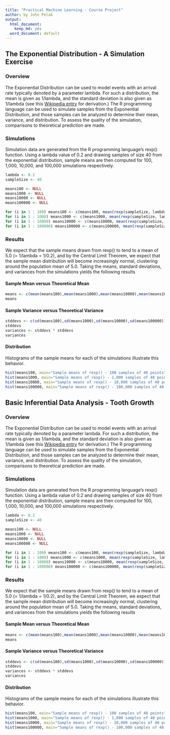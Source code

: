 ```yaml
---
title: "Practical Machine Learning - Course Project"
author: by John Pelak
output:
  html_document:
    keep_md: yes
  word_document: default
---
```


## The Exponential Distribution - A Simulation Exercise

### Overview
The Exponential Distribution can be used to model events with an arrival rate typically denoted by a parameter lambda.  For such a distribution, the mean is given as 1/lambda, and the standard deviation is also given as 1/lambda (see this [Wikipedia entry](https://en.wikipedia.org/wiki/Exponential_distribution#Mean.2C_variance.2C_moments_and_median) for derivation.)  The R programming language can be used to simulate samples from the Exponential Distribution, and those samples can be analyzed to determine their mean, variance, and distribution.  To assess the quality of the simulation, comparisons to theoretical prediction are made.

### Simulations
Simulation data are generated from the R programming language's rexp() function.  Using a lambda value of 0.2 and drawing samples of size 40 from the exponential distribution, sample means are then computed for 100, 1,000, 10,000, and 100,000 simulations respectively.

```r
lambda <- 0.2
sampleSize <- 40

means100 <- NULL
means1000 <- NULL
means10000 <- NULL
means100000 <- NULL

for (i in 1 : 100) means100 <- c(means100, mean(rexp(sampleSize, lambda)))
for (i in 1 : 1000) means1000 <- c(means1000, mean(rexp(sampleSize, lambda)))
for (i in 1 : 10000) means10000 <- c(means10000, mean(rexp(sampleSize, lambda)))
for (i in 1 : 100000) means100000 <- c(means100000, mean(rexp(sampleSize, lambda)))
```

### Results
We expect that the sample means drawn from rexp() to tend to a mean of 5.0 (= 1/lambda = 1/0.2), and by the Central Limit Theorem, we expect that the sample mean distribution will become increasingly normal, clustering around the population mean of 5.0.  Taking the means, standard deviations, and variances from the simulations yields the following results

#### Sample Mean versus Theoretical Mean
```r
means <- c(mean(means100),mean(means1000),mean(means10000),mean(means100000))
means
```

#### Sample Variance versus Theoretical Variance
```r
stddevs <- c(sd(means100),sd(means1000),sd(means10000),sd(means100000))
stddevs
variances <- stddevs * stddevs
variances
```

#### Distribution
Histograms of the sample means for each of the simulations illustrate this behavior.

```r
hist(means100, main="Sample means of rexp() - 100 samples of 40 points", ylab="count", xlab="sample mean")
hist(means1000, main="Sample means of rexp() - 1,000 samples of 40 points", ylab="count", xlab="sample mean")
hist(means10000, main="Sample means of rexp() - 10,000 samples of 40 points", ylab="count", xlab="sample mean")
hist(means100000, main="Sample means of rexp() - 100,000 samples of 40 points", ylab="count", xlab="sample mean")
```

## Basic Inferential Data Analysis - Tooth Growth

### Overview
The Exponential Distribution can be used to model events with an arrival rate typically denoted by a parameter lambda.  For such a distribution, the mean is given as 1/lambda, and the standard deviation is also given as 1/lambda (see this [Wikipedia entry](https://en.wikipedia.org/wiki/Exponential_distribution#Mean.2C_variance.2C_moments_and_median) for derivation.)  The R programming language can be used to simulate samples from the Exponential Distribution, and those samples can be analyzed to determine their mean, variance, and distribution.  To assess the quality of the simulation, comparisons to theoretical prediction are made.

### Simulations
Simulation data are generated from the R programming language's rexp() function.  Using a lambda value of 0.2 and drawing samples of size 40 from the exponential distribution, sample means are then computed for 100, 1,000, 10,000, and 100,000 simulations respectively.

```r
lambda <- 0.2
sampleSize <- 40

means100 <- NULL
means1000 <- NULL
means10000 <- NULL
means100000 <- NULL

for (i in 1 : 100) means100 <- c(means100, mean(rexp(sampleSize, lambda)))
for (i in 1 : 1000) means1000 <- c(means1000, mean(rexp(sampleSize, lambda)))
for (i in 1 : 10000) means10000 <- c(means10000, mean(rexp(sampleSize, lambda)))
for (i in 1 : 100000) means100000 <- c(means100000, mean(rexp(sampleSize, lambda)))
```

### Results
We expect that the sample means drawn from rexp() to tend to a mean of 5.0 (= 1/lambda = 1/0.2), and by the Central Limit Theorem, we expect that the sample mean distribution will become increasingly normal, clustering around the population mean of 5.0.  Taking the means, standard deviations, and variances from the simulations yields the following results

#### Sample Mean versus Theoretical Mean
```r
means <- c(mean(means100),mean(means1000),mean(means10000),mean(means100000))
means
```

#### Sample Variance versus Theoretical Variance
```r
stddevs <- c(sd(means100),sd(means1000),sd(means10000),sd(means100000))
stddevs
variances <- stddevs * stddevs
variances
```

#### Distribution
Histograms of the sample means for each of the simulations illustrate this behavior.

```r
hist(means100, main="Sample means of rexp() - 100 samples of 40 points", ylab="count", xlab="sample mean")
hist(means1000, main="Sample means of rexp() - 1,000 samples of 40 points", ylab="count", xlab="sample mean")
hist(means10000, main="Sample means of rexp() - 10,000 samples of 40 points", ylab="count", xlab="sample mean")
hist(means100000, main="Sample means of rexp() - 100,000 samples of 40 points", ylab="count", xlab="sample mean")
```